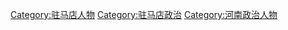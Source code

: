 [[Category:驻马店人物|Category:驻马店人物]]
[[Category:驻马店政治|Category:驻马店政治]]
[[Category:河南政治人物|Category:河南政治人物]]